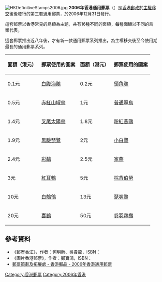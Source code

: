 [[File:HKDefinitiveStamps2006.jpg|thumb]]
'''2006年香港通用郵票'''（{{lang-en|'''2006 Hong Kong Definitive Stamps'''}}）是[[香港|香港]][[香港郵政|郵政]]於[[香港回歸|主權移交]]後後發行的第三套通用郵票，於2006年12月31日發行。

這套郵票以香港常見的鳥類為主題，共有16種不同的面額，每種面額以不同的鳥類代表。

這套郵票推出近八年後，才有新一款通用郵票系列推出，為主權移交後至今使用期最長的通用郵票系列。

{| class="wikitable"
!面額（港元）||郵票使用的圖案||面額（港元）||郵票使用的圖案
|-
|0.1元
|[[白腹海鵰|白腹海鵰]]
|0.2元
|[[領角鴞|領角鴞]]
|-
|0.5元
|[[赤紅山椒鳥|赤紅山椒鳥]]
|1元
|[[普通翠鳥|普通翠鳥]]
|-
|1.4元
|[[叉尾太陽鳥|叉尾太陽鳥]]
|1.8元
|[[粉紅燕鷗|粉紅燕鷗]]
|-
|1.9元
|[[黑臉琵鷺|黑臉琵鷺]]
|2元
|[[小白鷺|小白鷺]]
|-
|2.4元
|[[彩鷸|彩鷸]]
|2.5元
|[[家燕|家燕]]
|-
|3元
|[[紅耳鵯|紅耳鵯]]
|5元
|[[棕背伯勞|棕背伯勞]]
|-
|10元
|[[白鶺鴒|白鶺鴒]]
|13元
|[[琵嘴鴨|琵嘴鴨]]
|-
|20元
|[[喜鵲|喜鵲]]
|50元
|[[卷羽鵜鶘|卷羽鵜鶘]]
|}

==參考資料==
*《郵歷香江》，作者：何明新、吳貴龍，ISBN：{{ISBN|9789620756719}}
*《圖片香港郵票》，作者：鄭寶鴻，ISBN：{{ISBN|9789620432576}}
*[https://stamps.hongkongpost.hk/stamp/detail/cf7082d2-bde8-4b79-a06d-8acc676479da 郵票策劃及拓展處 - 香港郵品 - 2006年香港通用郵票]{{Wayback|url=https://stamps.hongkongpost.hk/stamp/detail/cf7082d2-bde8-4b79-a06d-8acc676479da |date=20200612144342 }}

{{香港通用郵票}}

[[Category:香港郵票|Category:香港郵票]]
[[Category:2006年香港|Category:2006年香港]]